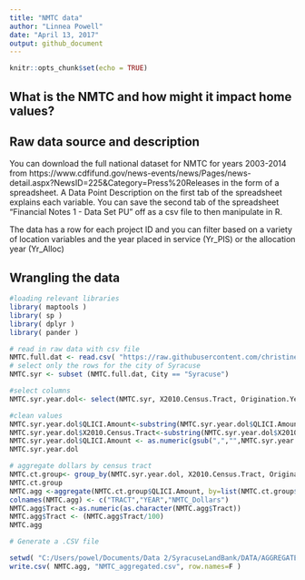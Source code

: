 ```yaml
---
title: "NMTC data"
author: "Linnea Powell"
date: "April 13, 2017"
output: github_document
---
```


```r
knitr::opts_chunk$set(echo = TRUE)
```

## What is the NMTC and how might it impact home values?

## Raw data source and description
You can download the full national dataset for NMTC for years 2003-2014 from https://www.cdfifund.gov/news-events/news/Pages/news-detail.aspx?NewsID=225&Category=Press%20Releases in the form of a spreadsheet. A Data Point Description on the first tab of the spreadsheet explains each variable. You can save the second tab of the spreadsheet "Financial Notes 1 - Data Set PU" off as a csv file to then manipulate in R.

The data has a row for each project ID and you can filter based on a variety of location variables and the year placed in service (Yr_PIS) or the allocation year (Yr_Alloc)

## Wrangling the data
```r
#loading relevant libraries
library( maptools )
library( sp )
library( dplyr )
library( pander )
```

```r
# read in raw data with csv file
NMTC.full.dat <- read.csv( "https://raw.githubusercontent.com/christine-brown/SyracuseLandBank/master/DATA/RAW_DATA/NMTC_raw.csv", header=TRUE)
# select only the rows for the city of Syracuse
NMTC.syr <- subset (NMTC.full.dat, City == "Syracuse")

```


```r
#select columns
NMTC.syr.year.dol<- select(NMTC.syr, X2010.Census.Tract, Origination.Year, QLICI.Amount)

#clean values
NMTC.syr.year.dol$QLICI.Amount<-substring(NMTC.syr.year.dol$QLICI.Amount,2)
NMTC.syr.year.dol$X2010.Census.Tract<-substring(NMTC.syr.year.dol$X2010.Census.Tract,8)
NMTC.syr.year.dol$QLICI.Amount <- as.numeric(gsub(",","",NMTC.syr.year.dol$QLICI.Amount))
NMTC.syr.year.dol

# aggregate dollars by census tract
NMTC.ct.group<- group_by(NMTC.syr.year.dol, X2010.Census.Tract, Origination.Year, QLICI.Amount)
NMTC.ct.group
NMTC.agg <-aggregate(NMTC.ct.group$QLICI.Amount, by=list(NMTC.ct.group$X2010.Census.Tract, NMTC.ct.group$Origination.Year), FUN=sum, na.rm=TRUE)
colnames(NMTC.agg) <- c("TRACT","YEAR","NMTC_Dollars")
NMTC.agg$Tract <-as.numeric(as.character(NMTC.agg$Tract))
NMTC.agg$Tract <- (NMTC.agg$Tract/100)
NMTC.agg

```

```r

# Generate a .CSV file 

setwd( "C:/Users/powel/Documents/Data 2/SyracuseLandBank/DATA/AGGREGATED_DATA" )
write.csv( NMTC.agg, "NMTC_aggregated.csv", row.names=F )

```